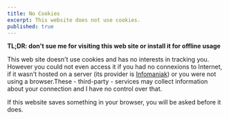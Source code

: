 ```yaml
---
title: No Cookies
excerpt: This website does not use cookies.
published: true
---
```


**TL;DR: don't sue me for visiting this web site or install it for offline usage**

This web site doesn't use cookies and has no interests in tracking you.
However you could not even access it if you had no connexions to Internet, if it wasn't hosted on a server (its provider is [Infomaniak](https://www.infomaniak.com/en/legal/confidentiality-policy)) or you were not using a browser.These - third-party - services may collect information about your connection and I have no control over that.

If this website saves something in your browser, you will be asked before it does.

